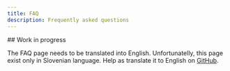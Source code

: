 ```yaml
---
title: FAQ
description: Frequently asked questions
---
```




<Construction size='4rem' className='mx-auto mt-8' />

<section id="top-section">
## Work in progress

The FAQ page needs to be translated into English. Unfortunatelly, this page
exist only in&nbsp;<Link href='/sl/pogosta-vprasanja'>Slovenian</Link> language.
Help as translate it to English on
[GitHub](https://github.com/sledilnik/zdravniki/blob/master/src/content/en/faq.md).

</section>

<Construction size='4rem' className='mx-auto mt-8' />
